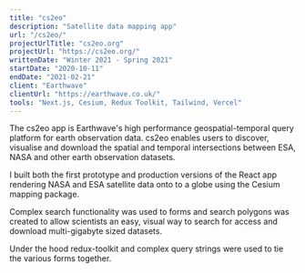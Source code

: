```yaml
---
title: "cs2eo"
description: "Satellite data mapping app"
url: "/cs2eo/"
projectUrlTitle: "cs2eo.org"
projectUrl: "https://cs2eo.org/"
writtenDate: "Winter 2021 - Spring 2021"
startDate: "2020-10-11"
endDate: "2021-02-21"
client: "Earthwave"
clientUrl: "https://earthwave.co.uk/"
tools: "Next.js, Cesium, Redux Toolkit, Tailwind, Vercel"
---
```


The cs2eo app is Earthwave's high performance geospatial-temporal query platform for earth observation data. cs2eo enables users to discover, visualise and download the spatial and temporal intersections between ESA, NASA and other earth observation datasets.

I built both the first prototype and production versions of the React app rendering NASA and ESA satellite data onto to a globe using the Cesium mapping package.

Complex search functionality was used to forms and search polygons was created to allow scientists an easy, visual way to search for access and download multi-gigabyte sized datasets.

Under the hood redux-toolkit and complex query strings were used to tie the various forms together.

